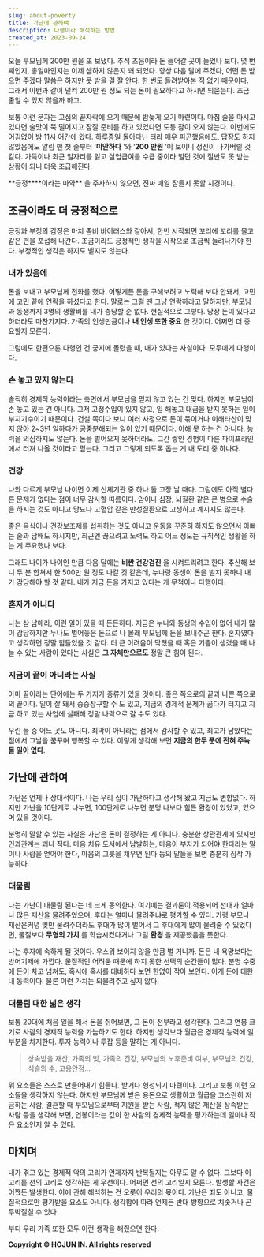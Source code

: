 ```yaml
---
slug: about-poverty
title: 가난에 관하여
description: 다행이라 해석하는 방법
created_at: 2023-09-24
---
```


오늘 부모님께 200만 원을 또 보냈다. 추석 즈음이라 돈 들어갈 곳이 늘었나 보다. 몇 번째인지, 총얼마인지는 이제 셈하지 않은지 꽤
되었다. 항상 다음 달에 주겠다, 어떤 돈 받으면 주겠다 말씀은 하지만 못 받을 걸 잘 안다. 한 번도 돌려받아본 적 없기 때문이다. 그래서
이번과 같이 덜컥 200만 원 정도 되는 돈이 필요하다고 하시면 되묻는다. 조금 줄일 수 있지 않을까 하고.

보통 이런 문자는 고심의 끝자락에 오기 때문에 밤늦게 오기 마련이다. 마침 술을 마시고 있다면 술맛이 뚝 떨어지고 잠잘 준비를 하고 있었다면
도통 잠이 오지 않는다. 이번에도 어김없이 밤 11시 어간에 왔다. 하루종일 돌아다닌 터라 매우 피곤했음에도, 답장도 하지 않았음에도 알림
맨 첫 줄부터 ‘**미안하다** ’와 ‘**200 만원** ’이 보이니 정신이 나가버릴 것 같다. 가뜩이나 최근 일자리를 잃고 실업급여를
수급 중이라 벌던 것에 절반도 못 받는 상황이 되니 더욱 조급해진다.

**긍정\*\***이라는 마약\*\* 을 주사하지 않으면, 진짜 매일 잠들지 못할 지경이다.

## 조금이라도 더 긍정적으로

긍정과 부정의 감정은 마치 좀비 바이러스와 같아서, 한번 시작되면 꼬리에 꼬리를 물고 같은 편을 포섭해 나간다. 조금이라도 긍정적인 생각을
시작으로 조금씩 늘려나가야 한다. 부정적인 생각은 하지도 뱉지도 않는다.

### 내가 있음에

돈을 보내고 부모님께 전화를 했다. 어떻게든 돈을 구해보려고 노력해 보다 안돼서, 고민에 고민 끝에 연락을 하셨다고 한다. 말로는 그럴 땐
그냥 연락하라고 말하지만, 부모님과 동생까지 3명의 생활비를 내가 충당할 순 없다. 현실적으로 그렇다. 당장 돈이 있다고 하더라도
마찬가지다. 가족의 인생만큼이나 **내 인생 또한 중요** 한 것이다. 어쩌면 더 중요할지 모른다.

그럼에도 한편으론 다행인 건 궁지에 몰렸을 때, 내가 있다는 사실이다. 모두에게 다행이다.

### 손 놓고 있지 않는다

솔직히 경제적 능력이라는 측면에서 부모님을 믿지 않고 있는 건 맞다. 하지만 부모님이 손 놓고 있는 건 아니다. 그저 고정수입이 있지 않고,
일 해놓고 대금을 받지 못하는 일이 부지기수이기 때문이다. 건설 쪽이다 보니 여러 사정으로 돈이 묶이거나 이해타산이 맞지 않아 2~3년
일하다가 공중분해되는 일이 있기 때문이다. 이해 못 하는 건 아니다. 능력을 의심하지도 않는다. 돈을 벌어오지 못하더라도, 그간 쌓인 경험이
다른 파이프라인에서 터져 나올 것이라고 믿는다. 그리고 그렇게 되도록 돕는 게 내 도리 중 하나다.

### 건강

나와 다르게 부모님 나이면 이제 신체기관 중 하나 둘 고장 날 때다. 그럼에도 아직 별다른 문제가 없다는 점이 너무 감사할 따름이다. 암이나
심장, 뇌질환 같은 큰 병으로 수술을 하시는 것도 아니고 당뇨나 고혈압 같은 만성질환으로 고생하고 계시지도 않는다.

좋은 음식이나 건강보조제를 섭취하는 것도 아니고 운동을 꾸준히 하지도 않으면서 아빠는 술과 담배도 하시지만, 최근엔 끊으려고 노력도 하고
어느 정도는 규칙적인 생활을 하는 게 주요했나 보다.

그래도 나이가 나이인 만큼 다음 달에는 **비싼 건강검진** 을 시켜드리려고 한다. 추산해 보니 두 분 합쳐서 한 500만 원 정도 나갈 것
같은데, 누나랑 동생이 돈을 벌지 못하니 내가 감당해야 할 것 같다. 내가 지금 돈을 가지고 있다는 게 무척이나 다행이다.

### 혼자가 아니다

나는 삼 남매라, 이런 일이 있을 때 든든하다. 지금은 누나와 동생의 수입이 없어 내가 많이 감당하지만 누나도 벌어놓은 돈으로 나 몰래
부모님께 돈을 보내주곤 한다. 혼자였다고 생각하면 정말 힘들었을 것 같다. 더 큰 어려움이 닥쳤을 때 혹은 기쁨이 생겼을 때 나눌 수 있는
사람이 있다는 사실은 **그 자체만으로도** 정말 큰 힘이 된다.

### 지금이 끝이 아니라는 사실

아마 끝이라는 단어에는 두 가지가 종류가 있을 것이다. 좋은 쪽으로의 끝과 나쁜 쪽으로의 끝이다. 일이 잘 돼서 승승장구할 수 도 있고,
지금의 경제적 문제가 곪다가 터지고 지금 하고 있는 사업에 실패해 정말 나락으로 갈 수도 있다.

우린 둘 중 어느 곳도 아니다. 최악이 아니라는 점에서 감사할 수 있고, 최고가 남았다는 점에서 그날을 꿈꾸며 행복할 수 있다. 이렇게
생각해 보면 **지금의 한두 푼에 전혀 주눅 들 일이 없다**.

## 가난에 관하여

가난은 언제나 상대적이다. 나는 우리 집이 가난하다고 생각해 왔고 지금도 변함없다. 하지만 가난을 10단계로 나누면, 100단계로 나누면
분명 나보다 힘든 환경이 있었고, 있으며 있을 것이다.

분명히 말할 수 있는 사실은 가난은 돈이 결정하는 게 아니다. 충분한 상관관계에 있지만 인과관계는 꽤나 적다. 마음 치유 도서에서 남발하는,
마음이 부자가 되어야 한다라는 말이나 사람을 얻어야 한다, 마음의 그릇을 채우면 된다 등의 말들을 보면 충분히 짐작 가능하다.

### 대물림

나는 가난이 대물림 된다는 데 크게 동의한다. 여기에는 결과론이 적용되어 선대가 얼마나 많은 재산을 물려주었으며, 후대는 얼마나 물려주냐로
평가할 수 있다. 가령 부모나 재산은커녕 빚만 물려주더라도 후대가 많이 벌어서 그 후대에게 많이 물려줄 수 있었다면, 물질보다 **무형의
가치** 를 학습시켰다거나 그럴 **환경** 을 제공했음을 뜻한다.

나는 후자에 속하게 될 것이다. 우스워 보이지 않을 만큼 벌 거니까. 돈은 내 욕망보다는 방어기제에 가깝다. 물질적인 어려움 때문에 하지
못한 선택의 순간들이 많다. 분명 수중에 돈이 차고 넘쳐도, 혹시에 혹시를 대비하다 보면 한없이 작아 보인다. 이게 돈에 대한 내 동력이다.
물론 이런 가치는 되물려주고 싶지 않다.

### 대물림 대한 넓은 생각

보통 20대에 처음 일을 해서 돈을 쥐어보면, 그 돈이 전부라고 생각한다. 그리고 연봉 크기로 사람의 경제적 능력을 가늠하기도 한다. 하지만
생각보다 월급은 경제적 능력에 일부분을 차지한다. 투자 능력이나 투잡 등을 말하는 게 아니다.

> 상속받을 재산, 가족의 빚, 가족의 건강, 부모님의 노후준비 여부, 부모님의 건강, 식솔의 수, 고용안정...

위 요소들은 스스로 만들어내기 힘들다. 받거나 형성되기 마련이다. 그리고 보통 이런 요소들을 생각하지 않는다. 하지만 부모님께 받은 용돈으로
생활하고 월급을 고스란히 저금하는 사람, 결혼할 때 부모님으로부터 지원을 받는 사람, 적지 않은 재산을 상속받는 사람 등을 생각해 보면,
연봉이라는 값이 한 사람의 경제적 능력을 평가하는데 얼마나 작은 요소인지 알 수 있다.

## 마치며

내가 겪고 있는 경제적 악의 고리가 언제까지 반복될지는 아무도 알 수 없다. 그보다 이 고리를 선의 고리로 생각하는 게 우선이다. 어쩌면
선의 고리일지 모른다. 발생할 사건은 어쨌든 발생한다. 이에 관해 해석하는 건 오롯이 우리의 몫이다. 가난은 죄도 아니고, 물질적으로만
평가받을 요소도 아니다. 생각함에 따라 언제든 반대 방향으로 치솟거나 곤두박질칠 수 있다.

부디 우리 가족 또한 모두 이런 생각을 해줬으면 한다.


**Copyright © HOJUN IN. All rights reserved**